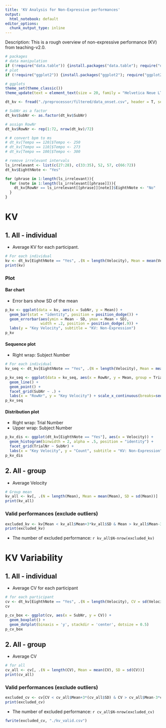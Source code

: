 ```yaml
---
title: 'KV Analysis for Non-Expressive performances'
output:
  html_notebook: default
editor_options: 
  chunk_output_type: inline
---
```


Description: This is a rough overview of non-expressive performance (KV) from teaching-v2.0.

```r
# packages
# data manipulation
if (!require("data.table")) {install.packages("data.table"); require("data.table")}
# plot
if (!require("ggplot2")) {install.packages("ggplot2"); require("ggplot2")}

# ggplots
theme_set(theme_classic())
theme_update(text = element_text(size = 20, family = "Helvetica Neue LT Std 57 Condensed"), legend.position = "bottom")
```

```r
dt_kv <- fread("./preprocessor/filtered/data_onset.csv", header = T, sep = ",", dec = ".") # read a filtered csv

# SubNr as a factor
dt_kv$SubNr <- as.factor(dt_kv$SubNr)

# assign RowNr
dt_kv$RowNr <- rep(1:72, nrow(dt_kv)/72)
```

```r
# # convert bpm to ms
# dt_kv[Tempo == 120]$Tempo <- 250
# dt_kv[Tempo == 110]$Tempo <- 273
# dt_kv[Tempo == 100]$Tempo <- 300

# remove irrelevant intervals
ls_irrelevant <- list(c(27:28), c(33:35), 52, 57, c(66:72))
dt_kv$EighthNote <- "Yes"

for (phrase in 1:length(ls_irrelevant)){
  for (note in 1:length(ls_irrelevant[[phrase]])){
    dt_kv[RowNr == ls_irrelevant[[phrase]][note]]$EighthNote <- "No"
  }
}
```

# KV
## 1. All - individual
- Average KV for each participant.

```r
# For each individual
kv <- dt_kv[EighthNote == "Yes", .(N = length(Velocity), Mean = mean(Velocity), SD = sd(Velocity)), by = .(SubNr)]
print(kv)
```

### Plot
#### Bar chart
- Error bars show SD of the mean

```r
p_kv <- ggplot(data = kv, aes(x = SubNr, y = Mean)) +
  geom_bar(stat = "identity", position = position_dodge()) +
  geom_errorbar(aes(ymin = Mean - SD, ymax = Mean + SD),
                width = .2, position = position_dodge(.9)) +
  labs(y = "Key Velocity", subtitle = "KV: Non-Expression")
p_kv
```

#### Sequence plot
- Right wrap: Subject Number

```r
# For each individual
kv_seq <- dt_kv[EighthNote == "Yes", .(N = length(Velocity), Mean = mean(Velocity)), by = .(SubNr, TrialNr, RowNr)]

p_kv_seq <- ggplot(data = kv_seq, aes(x = RowNr, y = Mean, group = TrialNr)) +
  geom_line() +
  geom_point() +
  facet_grid(SubNr ~ .) +
  labs(x = "RowNr", y = "Key Velocity") + scale_x_continuous(breaks=seq(1,72,1))
p_kv_seq
```

#### Distribution plot
- Right wrap: Trial Number
- Upper wrap: Subject Number

```r
p_kv_dis <- ggplot(dt_kv[EighthNote == "Yes"], aes(x = Velocity)) +
  geom_histogram(binwidth = 2, alpha = .5, position = "identity") +
  facet_grid(TrialNr ~ SubNr) +
  labs(x = "Key Velocity", y = "Count", subtitle = "KV: Non-Expression")
p_kv_dis
```

## 2. All - group
- Average Velocity

```r
# Group mean
kv_all <- kv[, .(N = length(Mean), Mean = mean(Mean), SD = sd(Mean))]
print(kv_all)
```

### Valid performances (exclude outliers)
```r
excluded_kv <- kv[Mean < kv_all$Mean+3*kv_all$SD & Mean > kv_all$Mean-3*kv_all$SD]
print(excluded_kv)
```
- The number of excluded performance: `r kv_all$N-nrow(excluded_kv)`

# KV Variability
## 1. All - individual
- Average CV for each participant

```r
# for each participant
cv <- dt_kv[EighthNote == "Yes", .(N = length(Velocity), CV = sd(Velocity)/mean(Velocity)) , by = .(SubNr, TrialNr)]
cv
```

```r
p_cv_box <- ggplot(cv, aes(x = SubNr, y = CV)) +
  geom_boxplot() +
  geom_dotplot(binaxis = 'y', stackdir = 'center', dotsize = 0.5)
p_cv_box
```

## 2. All - group
- Average CV

```r
# for all
cv_all <- cv[, .(N = length(CV), Mean = mean(CV), SD = sd(CV))]
print(cv_all)
```

### Valid performances (exclude outliers)
```r
excluded_cv <- cv[CV < cv_all$Mean+3*(cv_all$SD) & CV > cv_all$Mean-3*cv_all$SD]
print(excluded_cv)
```
- The number of excluded performance: `r cv_all$N-nrow(excluded_cv)`

```r
fwrite(excluded_cv, "./kv_valid.csv")
```
